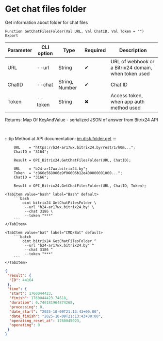 ﻿---
sidebar_position: 20
description: Get chat files folder and other functions to work with Bitrix24 in the Open Integration Package, a free open-source integration library for 1C:Enterprise 8, OneScript and CLI
keywords: [1C, 1С, 1С:Enterprise, 1С:Enterprise 8.3, API, Integration, Services, Exchange, OneScript, CLI, Bitrix24]
---


# Get chat files folder
 Get information about folder for chat files



`Function GetChatFilesFolder(Val URL, Val ChatID, Val Token = "") Export`

  | Parameter | CLI option | Type | Required | Description |
  |-|-|-|-|-|
  | URL | --url | String | &#x2714; | URL of webhook or a Bitrix24 domain, when token used |
  | ChatID | --chat | String, Number | &#x2714; | Chat ID |
  | Token | --token | String | &#x2716; | Access token, when app auth method used |

  
  Returns:  Map Of KeyAndValue - serialized JSON of answer from Bitrix24 API

<br/>

:::tip
Method at API documentation: [im.disk.folder.get](https://dev.1c-bitrix.ru/learning/course/index.php?COURSE_ID=93&LESSON_ID=11483)
:::
<br/>


```bsl title="1C:Enterprise/OneScript code example"
    URL    = "https://b24-ar17wx.bitrix24.by/rest/1/h0m...";
    ChatID = "3164";

    Result = OPI_Bitrix24.GetChatFilesFolder(URL, ChatID);

    URL    = "b24-ar17wx.bitrix24.by";
    Token  = "c866e568006e9f06006b12e400000001000...";
    ChatID = "3166";

    Result = OPI_Bitrix24.GetChatFilesFolder(URL, ChatID, Token);
```
 

 <Tabs>
  
    <TabItem value="bash" label="Bash" default>
        ```bash
            oint bitrix24 GetChatFilesFolder \
             --url "b24-ar17wx.bitrix24.by" \
             --chat 3186 \
             --token "***"
        ```
    </TabItem>
  
    <TabItem value="bat" label="CMD/Bat" default>
        ```batch
            oint bitrix24 GetChatFilesFolder ^
             --url "b24-ar17wx.bitrix24.by" ^
             --chat 3186 ^
             --token "***"
        ```
    </TabItem>
</Tabs>


```json title="Result"
{
 "result": {
  "ID": 44164
 },
 "time": {
  "start": 1760044423,
  "finish": 1760044423.74618,
  "duration": 0.746181964874268,
  "processing": 0,
  "date_start": "2025-10-09T21:13:43+00:00",
  "date_finish": "2025-10-09T21:13:43+00:00",
  "operating_reset_at": 1760045023,
  "operating": 0
 }
}
```
